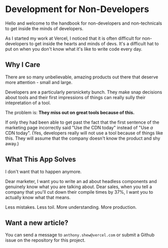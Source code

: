 
# Development for Non-Developers

Hello and welcome to the handbook for non-developers and non-technicals to get inside the minds of developers.

As I started my work at Vercel, I noticed that it is often difficult for non-developers to get inside the hearts and minds of devs. It's a difficult hat to put on when you don't know what it's like to write code every day.

## Why I Care

There are so many unbelievable, amazing products out there that deserve more attention - small and large.

Developers are a particularly persnickety bunch. They make snap decisions about tools and their first impressions of things can really sully their intepretation of a tool.

The problem is: **They miss out on great tools because of this.**

If only they had been able to get past the fact that the first sentence of the marketing page incorrectly said "Use *the* CDN today" instead of "Use *a* CDN today".
(Yes, developers really will not use a tool because of things like this. They will assume that the company doesn't know the product and shy away.)

## What This App Solves

I don't want that to happen anymore.

Dear marketer, I want you to write an ad about headless components and genuinely know what you are talking about.
Dear sales, when you tell a company that you'll cut down their compile times by 37%, I want you to actually know what that means.

Less mistakes. Less toil. More understanding. More production.

## Want a new article?

You can send a message to `anthony.shew@vercel.com` or submit a Github issue on the repository for this project.